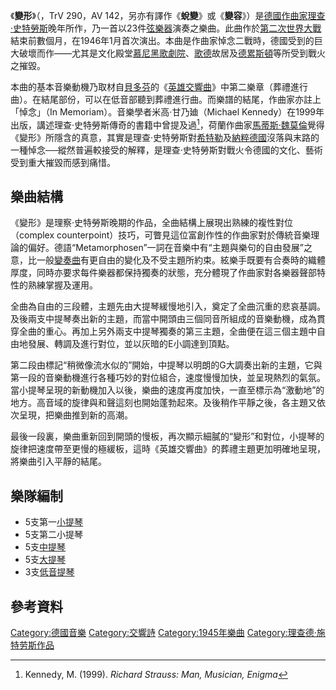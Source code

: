 {{NoteTA
|G1=Music
}}
《'''變形'''》（{{lang-de|''Metamorphosen''}}，TrV 290，AV 142，另亦有譯作《'''蛻變'''》或《'''變容'''》）是[[德國|德國]][[作曲家|作曲家]][[理查·史特勞斯|理查·史特勞斯]]晚年所作，乃一首以23件[[弦樂器|弦樂器]]演奏之樂曲。此曲作於[[第二次世界大戰|第二次世界大戰]]結束前數個月，在1946年1月首次演出。本曲是作曲家悼念二戰時，德國受到的巨大破壞而作——尤其是文化殿堂[[慕尼黑歌劇院|慕尼黑歌劇院]]、[[歌德|歌德]]故居及[[德累斯頓|德累斯頓]]等所受到戰火之摧毀。

本曲的基本音樂動機乃取材自[[貝多芬|貝多芬]]的《[[第3號交響曲_(貝多芬)|英雄交響曲]]》中第二樂章（葬禮進行曲）。在結尾部份，可以在低音部聽到葬禮進行曲。而樂譜的結尾，作曲家亦註上「悼念」（In Memoriam）。音樂學者米高·甘乃廸（Michael Kennedy）在1999年出版，講述理查·史特勞斯傳奇的書籍中曾提及過<ref>Kennedy, M. (1999). ''Richard Strauss: Man, Musician, Enigma''</ref>，荷蘭作曲家[[馬蒂斯·魏莫倫|馬蒂斯·魏莫倫]]覺得《變形》所隱含的真意，其實是理查·史特勞斯對[[希特勒|希特勒]]及[[納粹德國|納粹德國]]沒落與末路的一種悼念──縱然普遍較接受的解釋，是理查·史特勞斯對戰火令德國的文化、藝術受到重大摧毀而感到痛惜。

==樂曲結構==
《變形》是理察·史特勞斯晚期的作品，全曲結構上展現出熟練的複性對位（complex counterpoint）技巧，可瞥見這位富創作性的作曲家對於傳統音樂理論的偏好。德語“Metamorphosen”一詞在音樂中有“主題與樂句的自由發展”之意，比一般[[變奏曲|變奏曲]]有更自由的變化及不受主題所約束。絃樂手既要有合奏時的織體厚度，同時亦要求每件樂器都保持獨奏的狀態，充分體現了作曲家對各樂器聲部特性的熟練掌握及運用。

全曲為自由的三段體，主題先由大提琴緩慢地引入，奠定了全曲沉重的悲哀基調。及後兩支中提琴奏出新的主題，而當中開頭由三個同音所組成的音樂動機，成為貫穿全曲的重心。再加上另外兩支中提琴獨奏的第三主題，全曲便在這三個主題中自由地發展、轉調及進行對位，並以灰暗的E小調達到頂點。

第二段由標記“稍微像流水似的”開始，中提琴以明朗的G大調奏出新的主題，它與第一段的音樂動機進行各種巧妙的對位組合，速度慢慢加快，並呈現熱烈的氣氛。當小提琴呈現的新動機加入以後，樂曲的速度再度加快，一直至標示為“激動地”的地方。高音域的旋律與和聲這刻也開始蓬勃起來。及後稍作平靜之後，各主題又依次呈現，把樂曲推到新的高潮。

最後一段裏，樂曲重新回到開頭的慢板，再次顯示細膩的“變形”和對位，小提琴的旋律把速度帶至更慢的極緩板，這時《英雄交響曲》的葬禮主題更加明確地呈現，將樂曲引入平靜的結尾。

==樂隊編制==
*5支第一[[小提琴|小提琴]]
*5支第二小提琴
*5支[[中提琴|中提琴]]
*5支[[大提琴|大提琴]]
*3支[[低音提琴|低音提琴]]

==參考資料==
{{reflist}}

[[Category:德國音樂|Category:德國音樂]]
[[Category:交響詩|Category:交響詩]]
[[Category:1945年樂曲|Category:1945年樂曲]]
[[Category:理查德·施特劳斯作品|Category:理查德·施特劳斯作品]]